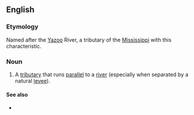 ==English==
{{wikipedia|yazoo stream}}

===Etymology===
Named after the [[w:Yazoo River|Yazoo]] River, a tributary of the [[Mississippi]] with this characteristic.

===Noun===
{{en-noun}}

# {{context|US|lang=en}} A [[tributary]] that runs [[parallel]] to a [[river]] (especially when separated by a natural [[levee]]).

====See also====
* {{w|Yazoo land scandal}}